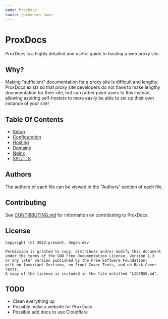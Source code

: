 ```yaml
---
name: ProxDocs
route: /proxdocs-home
---
```


# ProxDocs
ProxDocs is a highly detailed and useful guide to hosting a web proxy site.

## Why?
Making "sufficient" documentation for a proxy site is difficult and lengthy. ProxDocs exists so that proxy site developers do not have to make lengthy documentation for their site, but can rather point users to this instead, allowing aspiring self-hosters to more easily be able to set up their own instance of your site!

## Table Of Contents
- [Setup](https://github.com/Degen-dev/ProxDocs/blob/master/Setup.md)
- [Configuration](https://github.com/Degen-dev/ProxDocs/blob/master/Configuration.md)
- [Hosting](https://github.com/Degen-dev/ProxDocs/blob/master/Hosting.md)
- [Domains](https://github.com/Degen-dev/ProxDocs/blob/master/Domains.md)
- [Nginx](https://github.com/Degen-dev/ProxDocs/blob/master/Nginx.md)
- [SSL/TLS](https://github.com/Degen-dev/ProxDocs/blob/master/SSL.md)
## Authors
The authors of each file can be viewed in the "Authors" section of each file.

## Contributing
See [CONTRIBUTING.md](https://github.com/Degen-dev/ProxDocs/blob/master/CONTRIBUTING.md) for information on contributing to ProxDocs.

## License
```
Copyright (C) 2022-present, Degen-dev

Permission is granted to copy, distribute and/or modify this document 
under the terms of the GNU Free Documentation License, Version 1.3
or any later version published by the Free Software Foundation;
with no Invariant Sections, no Front-Cover Texts, and no Back-Cover Texts.
A copy of the license is included in the file entitled "LICENSE.md".
```

## TODO
- Clean everything up
- Possibly make a website for ProxDocs
- Possible add docs to use Cloudflare